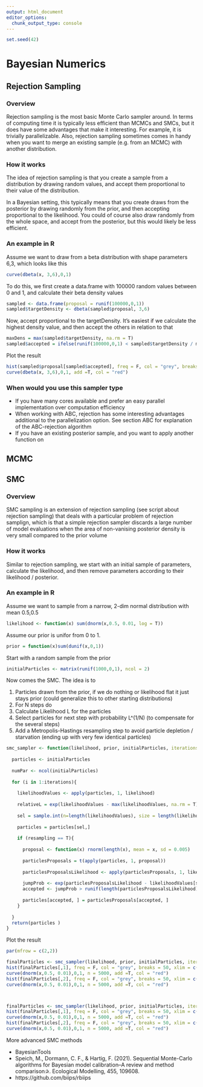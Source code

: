 ```yaml
---
output: html_document
editor_options:
  chunk_output_type: console
---
```


```r
set.seed(42)
```

# Bayesian Numerics

## Rejection Sampling

### Overview

Rejection sampling is the most basic Monte Carlo sampler around. In terms of computing time it is typically less efficient than MCMCs and SMCs, but it does have some advantages that make it interesting. For example, it is trivially parallelizable. Also, rejection sampling sometimes comes in handy when you want to merge an existing sample (e.g. from an MCMC) with another distribution.

### How it works

The idea of rejection sampling is that you create a sample from a distribution by drawing random values, and accept them proportional to their value of the distribution.

In a Bayesian setting, this typically means that you create draws from the posterior by drawing randomly from the prior, and then accepting proportional to the likelihood. You could of course also draw randomly from the whole space, and accept from the posterior, but this would likely be less efficient.

### An example in R

Assume we want to draw from a beta distribution with shape parameters 6,3, which looks like this

```r
curve(dbeta(x, 3,6),0,1)
```

To do this, we first create a data.frame with 100000 random values between 0 and 1, and calculate their beta density values

```r
sampled <- data.frame(proposal = runif(100000,0,1))
sampled$targetDensity <- dbeta(sampled$proposal, 3,6)
```

Now, accept proportional to the targetDensity. It's easiest if we calculate the highest density value, and then accept the others in relation to that

```r
maxDens = max(sampled$targetDensity, na.rm = T)
sampled$accepted = ifelse(runif(100000,0,1) < sampled$targetDensity / maxDens, TRUE, FALSE)
```

Plot the result

```r
hist(sampled$proposal[sampled$accepted], freq = F, col = "grey", breaks = 100)
curve(dbeta(x, 3,6),0,1, add =T, col = "red")
```

### When would you use this sampler type

-   If you have many cores available and prefer an easy parallel implementation over computation efficiency
-   When working with ABC, rejection has some interesting advantages additional to the parallelization option. See section ABC for explanation of the ABC-rejection algorithm
-   If you have an existing posterior sample, and you want to apply another function on

## MCMC

## SMC

### Overview

SMC sampling is an extension of rejection sampling (see script about rejection sampling) that deals with a particular problem of rejection samplign, which is that a simple rejection sampler discards a large number of model evaluations when the area of non-vanising posterior density is very small compared to the prior volume

### How it works

Similar to rejection sampling, we start with an initial sample of parameters, calculate the likelihood, and then remove parameters according to their likelihood / posterior.

### An example in R

Assume we want to sample from a narrow, 2-dim normal distribution with mean 0.5,0.5

```r
likelihood <- function(x) sum(dnorm(x,0.5, 0.01, log = T))
```

Assume our prior is unifor from 0 to 1.

```r
prior = function(x)sum(dunif(x,0,1))
```

Start with a random sample from the prior

```r
initialParticles <- matrix(runif(1000,0,1), ncol = 2)

```

Now comes the SMC. The idea is to

1.  Particles drawn from the prior, if we do nothing or likelihood flat it just stays prior (could generalize this to other starting distributions)
2.  For N steps do
3.  Calculate Likelihood L for the particles
4.  Select particles for next step with probability L\^(1/N) (to compensate for the several steps)
5.  Add a Metropolis-Hastings resampling step to avoid particle depletion / starvation (ending up with very few identical particles)

```r

smc_sampler <- function(likelihood, prior, initialParticles, iterations =1, resampling = T){
 
  particles <- initialParticles
 
  numPar <- ncol(initialParticles)
 
  for (i in 1:iterations){
    
    likelihoodValues <- apply(particles, 1, likelihood)
    
    relativeL = exp(likelihoodValues - max(likelihoodValues, na.rm = T))^(1/iterations) # dividing max to avoid numerical problems, no effect on the relative probabilities
    
    sel = sample.int(n=length(likelihoodValues), size = length(likelihoodValues), replace = T, prob = relativeL)
    
    particles = particles[sel,]
   
    if (resampling == T){
       
      proposal <- function(x) rnorm(length(x), mean = x, sd = 0.005)
   
      particlesProposals = t(apply(particles, 1, proposal))
   
      particlesProposalsLikelihood <- apply(particlesProposals, 1, likelihood)
 
      jumpProb <- exp(particlesProposalsLikelihood - likelihoodValues[sel])^(i/iterations) * exp(prior(particlesProposals) - prior(particles))
      accepted <- jumpProb > runif(length(particlesProposalsLikelihood), 0 ,1)
     
      particles[accepted, ] = particlesProposals[accepted, ]
    }
   
  }
  return(particles )
}


```

Plot the result

```r
par(mfrow = c(2,2))

finalParticles <- smc_sampler(likelihood, prior, initialParticles, iterations = 1, resampling = F)
hist(finalParticles[,1], freq = F, col = "grey", breaks = 50, xlim = c(0,1), main = "Rejection Sampler")
curve(dnorm(x,0.5, 0.01),0,1, n = 5000, add =T, col = "red")
hist(finalParticles[,2], freq = F, col = "grey", breaks = 50, xlim = c(0,1), main = "Rejection Sampler")
curve(dnorm(x,0.5, 0.01),0,1, n = 5000, add =T, col = "red")



finalParticles <- smc_sampler(likelihood, prior, initialParticles, iterations = 50)
hist(finalParticles[,1], freq = F, col = "grey", breaks = 50, xlim = c(0,1), main = "SMC Sampler")
curve(dnorm(x,0.5, 0.01),0,1, n = 5000, add =T, col = "red")
hist(finalParticles[,2], freq = F, col = "grey", breaks = 50, xlim = c(0,1), main = "SMC Sampler")
curve(dnorm(x,0.5, 0.01),0,1, n = 5000, add =T, col = "red")

```

More advanced SMC methods

-   BayesianTools
-   Speich, M., Dormann, C. F., & Hartig, F. (2021). Sequential Monte-Carlo algorithms for Bayesian model calibration--A review and method comparison✰. Ecological Modelling, 455, 109608.
-   https://github.com/biips/rbiips
